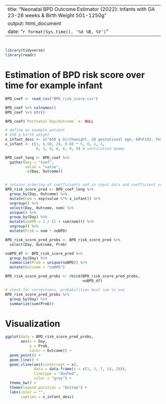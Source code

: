 
---
title: "Neonatal BPD Outcome Estimator (2022): Infants with GA 23-28 weeks & Birth Weight 501-1250g"
output: html_document
date: "`r format(Sys.time(), '%d %B, %Y')`"
---

# {.tabset .tabset-fade .tabset-pills} 

```r
library(tidyverse)
library(readr)

```


# Estimation of BPD risk score over time for example infant
```r
BPD_coef <- read_csv("BPD_risk_score.csv")

BPD_coef %>% colnames()
BPD_coef %>% str()

BPD_coef$`Postnatal Day/Outcome` <- NULL

# define an example patient
# 650 g birth weight
x_infant_desc <- c("650 g birthweight, 28 gestational age, 60%FiO2, female ANS 1, SurgNEC 1, nconventional ventilation (CV)")
x_infant <- c(1, 6.50, 28, 0.60 * 5, 0, 1, 1, 
              0, 1, 0, 0, 0, 0, 0) # ventilation dummy

BPD_coef_long <- BPD_coef %>% 
  gather(key = "coef", 
         value = "value", 
         -c(Day, Outcome))


# retains ordering of coefficients and so input data and coefficient vector "match" 
BPD_risk_score_pred <- BPD_coef_long %>% 
  group_by(Day, Outcome) %>% 
  mutate(nom = exp(value %*% x_infant)) %>% 
  ungroup() %>% 
  select(Day, Outcome, nom) %>% 
  unique() %>% 
  group_by(Day) %>% 
  mutate(noBPD = 1 / (1 + sum(nom))) %>% 
  ungroup() %>% 
  mutate(Prob = nom * noBPD)

BPD_risk_score_pred_probs <- BPD_risk_score_pred %>% 
  select(Day, Outcome, Prob) 

noBPD_df <- BPD_risk_score_pred %>% 
  group_by(Day) %>% 
  summarize(Prob = unique(noBPD)) %>% 
  mutate(Outcome = "noBPD")

BPD_risk_score_pred_probs <- rbind(BPD_risk_score_pred_probs, 
                                   noBPD_df)

# check for correctness, probabilities must sum to one 
BPD_risk_score_pred_probs %>% 
  group_by(Day) %>% 
  summarize(sum(Prob))
```

# Visualization
```r
ggplot(data = BPD_risk_score_pred_probs, 
       aes(x = Day, 
           y = Prob, 
           color = Outcome)) +
  geom_point() +
  geom_line() +
  geom_vline(aes(xintercept = x), 
             data = data.frame(x = c(1, 3, 7, 14, 28)), 
             linetype = "dashed", 
             color = "grey") +
  theme_bw() +
  theme(legend.position = "bottom") +
  labs(color = "",
       caption = x_infant_desc)

```


